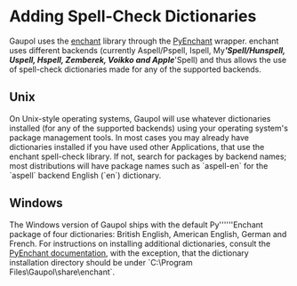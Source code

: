 = Adding Spell-Check Dictionaries =

Gaupol uses the [[http://www.abisource.com/projects/enchant/|enchant]] library through the [[http://www.rfk.id.au/software/pyenchant/|PyEnchant]] wrapper. enchant uses different backends (currently Aspell/Pspell, Ispell, My''''''Spell/Hunspell, Uspell, Hspell, Zemberek, Voikko and Apple''''''Spell) and thus allows the use of spell-check dictionaries made for any of the supported backends.

== Unix ==

On Unix-style operating systems, Gaupol will use whatever dictionaries installed (for any of the supported backends) using your operating system's package management tools. In most cases you may already have dictionaries installed if you have used other Applications, that use the enchant spell-check library. If not, search for packages by backend names; most distributions will have package names such as `aspell-en` for the `aspell` backend English (`en`) dictionary.

== Windows ==

The Windows version of Gaupol ships with the default Py''''''Enchant package of four dictionaries: British English, American English, German and French. For instructions on installing additional dictionaries, consult the [[http://www.rfk.id.au/software/pyenchant/tutorial.html#installation-dicts-windows|PyEnchant documentation]], with the exception, that the dictionary installation directory should be under `C:\Program Files\Gaupol\share\enchant`.

